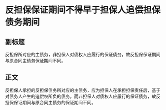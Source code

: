 # 反担保保证期间不得早于担保人追偿担保债务期间
## 副标题
反担保所对应的主债务，非担保人对债权人应履行的保证债务，故反担保保证期间与原合同主债务保证期间不同。
## 正文
反担保人承担的反担保债务所对应的主债务，应为担保人在承担担保责任后，基于对债务人产生的追偿权所负的债务，而非担保人对债权人应履行的保证债务，故反担保保证期间与原合同主债务的保证期间不同。